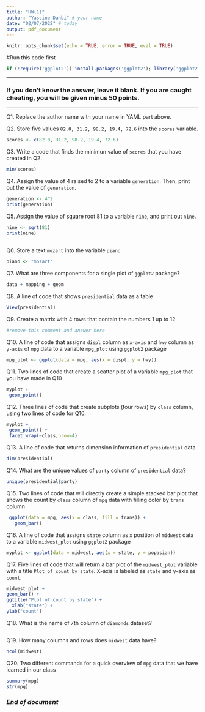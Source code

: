 ```yaml
---
title: "HW(1)"
author: "Yassine Dahbi" # your name
date: "02/07/2022" # today
output: pdf_document
---
```


```r
knitr::opts_chunk$set(echo = TRUE, error = TRUE, eval = TRUE)
```

#Run this code first
```r
if (!require('ggplot2')) install.packages('ggplot2'); library('ggplot2') 
```

***
### If you don't know the answer, leave it blank. If you are caught cheating, you will be given minus 50 points.   
***

Q1. Replace the author name with your name in YAML part above. 

Q2. Store five values `82.0, 31.2, 98.2, 19.4, 72.6` into the `scores` variable.
```r
scores <- c(82.0, 31.2, 98.2, 19.4, 72.6)
```

Q3. Write a code that finds the minimun value of `scores` that you have created in Q2.
```r
min(scores)
```

Q4. Assign the value of 4 raised to 2 to a variable `generation`. Then, print out the value of `generation`.
```r
generation <- 4^2
print(generation)
```

Q5. Assign the value of square root 81 to a variable `nine`, and print out `nine`.
```r
nine <- sqrt(81)
print(nine)
            
```

Q6. Store a text `mozart` into the variable `piano`.
```r
piano <- "mozart"
```

Q7. What are three components for a single plot of `ggplot2` package? 
```r

data + mapping + geom


```

Q8. A line of code that shows `presidential` data as a table
```r
View(presidential)
```

Q9. Create a matrix with 4 rows that contain the numbers 1 up to 12
```r
#remove this comment and answer here
```

Q10. A line of code that assigns `displ` column as `x-axis` and `hwy` column as `y-axis` of `mpg` data to a variable `mpg_plot` using `ggplot2` package
```r
mpg_plot <- ggplot(data = mpg, aes(x = displ, y = hwy))
```

Q11. Two lines of code that create a scatter plot of a variable `mpg_plot` that you have made in Q10 
```r
myplot +
 geom_point()
```

Q12. Three lines of code that create subplots (four rows) by `class` column, using two lines of code for Q10.
```r
myplot +
 geom_point() +
 facet_wrap(~class,nrow=4)
```

Q13. A line of code that returns dimension information of `presidential` data
```r
dim(presidential)
```

Q14. What are the unique values of `party` column of `presidential` data?
```r
unique(presidential$party)
```

Q15. Two lines of code that will directly create a simple stacked bar plot that shows the count by `class` column of `mpg` data with filling color by `trans` column

```r
 ggplot(data = mpg, aes(x = class, fill = trans)) +
   geom_bar()
```

Q16. A line of code that assigns `state` column as `x` position of `midwest` data to a variable `midwest_plot` using `ggplot2` package
```r
myplot <- ggplot(data = midwest, aes(x = state, y = popasian))
```

Q17. Five lines of code that will return a bar plot of the `midwest_plot` variable with a title `Plot of count by state`. X-axis is labeled as `state` and y-axis as `count`. 
```r
midwest_plot +
geom_bar() +
ggtitle("Plot of count by state") + 
  xlab("state") +
ylab("count")
```

Q18. What is the name of 7th column of `diamonds` dataset?
```r

```


Q19. How many columns and rows does `midwest` data have?
```r
ncol(midwest)
```

Q20. Two different commands for a quick overview of `mpg` data that we have learned in our class
```r
summary(mpg)
str(mpg)
```

### *End of document*